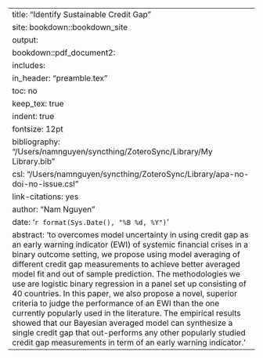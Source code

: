 ---
title: "Identify Sustainable Credit Gap"
site: bookdown::bookdown_site
output:
  bookdown::pdf_document2:
    includes:
      in_header: "preamble.tex"
    toc: no
    keep_tex:  true
indent: true
fontsize: 12pt
bibliography: "/Users/namnguyen/syncthing/ZoteroSync/Library/My Library.bib"
csl: "/Users/namnguyen/syncthing/ZoteroSync/Library/apa-no-doi-no-issue.csl"
link-citations: yes
author: "Nam Nguyen"
date: '`r format(Sys.Date(), "%B %d, %Y")`'
abstract: 'to overcomes model uncertainty in using credit gap as an early warning indicator (EWI) of systemic financial crises in a binary outcome setting, we propose using model averaging of different credit gap measurements to achieve better averaged model fit and out of sample prediction. The methodologies we use are logistic binary regression in a panel set up consisting of 40 countries. In this paper, we also propose a novel, superior criteria to judge the performance of an EWI than the one currently popularly used in the literature. The empirical results showed that our Bayesian averaged model can synthesize a single credit gap that out-performs any other popularly studied credit gap measurements in term of an early warning indicator.'
---